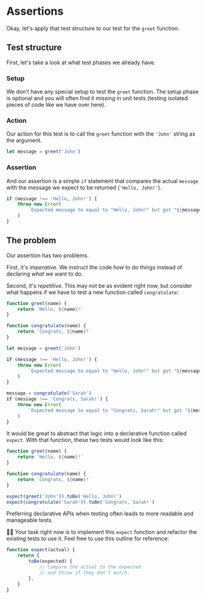 # Assertions

<EpicVideo url="https://www.epicweb.dev/workshops/testing-fundamentals/test-structure/imperative-vs-declarative-assertions" />

Okay, let's apply that test structure to our test for the `greet` function.

## Test structure

First, let's take a look at what test phases we already have.

### Setup

We don't have any special setup to test the `greet` function. The setup phase is optional and you will often find it missing in unit tests (testing isolated pieces of code like we have over here).

### Action

Our action for this test is to call the `greet` function with the `'John'` string as the argument.

```ts filename=greet.ts nocopy nonumber
let message = greet('John')
```

### Assertion

And our assertion is a simple `if` statement that compares the actual `message` with the message we expect to be returned (`'Hello, John!'`).

```ts filename=greet.ts nocopy nonumber
if (message !== 'Hello, John!') {
	throw new Error(
		`Expected message to equal to "Hello, John!" but got "${message}"`,
	)
}
```

## The problem

Our assertion has two problems.

First, it's _imperative_. We instruct the code _how_ to do things instead of declaring _what_ we want to do.

Second, it's _repetitive_. This may not be as evident right now, but consider what happens if we have to test a new function called `congratulate`:

```js filename=greet.ts lines=11-15,18-22 nocopy
function greet(name) {
	return `Hello, ${name}!`
}

function congratulate(name) {
	return `Congrats, ${name}!`
}

let message = greet('John')

if (message !== 'Hello, John!') {
	throw new Error(
		`Expected message to equal to "Hello, John!" but got "${message}"`,
	)
}

message = congratulate('Sarah')
if (message !== 'Congrats, Sarah!') {
	throw new Error(
		`Expected message to equal to "Congrats, Sarah!" but got "${message}"`,
	)
}
```

It would be great to abstract that logic into a declarative function called `expect`. With that function, these two tests would look like this:

```js lines=9-10
function greet(name) {
	return `Hello, ${name}!`
}

function congratulate(name) {
	return `Congrats, ${name}!`
}

expect(greet('John')).toBe('Hello, John!')
expect(congratulate('Sarah')).toBe('Congrats, Sarah!')
```

<callout-info>
	Preferring declarative APIs when testing often leads to more readable and
	manageable tests.
</callout-info>

👨‍💼 Your task right now is to implement this `expect` function and refactor the existing tests to use it. Feel free to use this outline for reference:

```js
function expect(actual) {
	return {
		toBe(expected) {
			// Compare the actual to the expected
			// and throw if they don't match.
		},
	}
}
```

